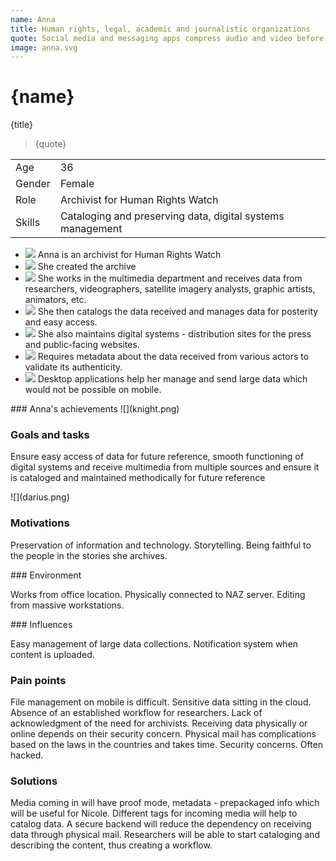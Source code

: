 ```yaml
---
name: Anna
title: Human rights, legal, academic and journalistic organizations
quote: Social media and messaging apps compress audio and video before upload, which is not an option for our work
image: anna.svg
---
```



<ProfileSection>

# {name}

{title}

> {quote}

|        |                                                            |
| ------ | ---------------------------------------------------------- |
| Age    | 36                                                         |
| Gender | Female                                                     |
| Role   | Archivist for Human Rights Watch                           |
| Skills | Cataloging and preserving data, digital systems management |

- ![](hrw.svg) Anna is an archivist for Human Rights Watch
- ![](folder.svg) She created the archive
- ![](play.svg) She works in the multimedia department and receives data from researchers, videographers, satellite imagery analysts, graphic artists, animators, etc.
- ![](hands.svg) She then catalogs the data received and manages data for posterity and easy access.
- ![](website.svg) She also maintains digital systems - distribution sites for the press and public-facing websites.
- ![](checkmark.svg) Requires metadata about the data received from various actors to validate its authenticity.
- ![](squares.svg) Desktop applications help her manage and send large data which would not be possible on mobile.

</ProfileSection>
<AchievementsSection>
    ### Anna's achievements

<AchievementItem>
![](knight.png)

### Goals and tasks

Ensure easy access of data for future reference, smooth functioning of digital systems and receive multimedia from multiple sources and ensure it is cataloged and maintained methodically for future reference

</AchievementItem>
<AchievementItem>
![](darius.png)

### Motivations

Preservation of information and technology. Storytelling. Being faithful to the people in the stories she archives.

</AchievementItem>
<AchievementItem>
### Environment

Works from office location. Physically connected to NAZ server. Editing from massive workstations.

</AchievementItem>

<AchievementItem>
### Influences

Easy management of large data collections. Notification system when content is uploaded.

</AchievementItem>
<AchievementItem>

### Pain points

File management on mobile is difficult. Sensitive data sitting in the cloud. Absence of an established workflow for researchers. Lack of acknowledgment of the need for archivists. Receiving data physically or online depends on their security concern. Physical mail has complications based on the laws in the countries and takes time. Security concerns. Often hacked.

</AchievementItem>
<AchievementItem>

### Solutions

Media coming in will have proof mode, metadata - prepackaged info which will be useful for Nicole. Different tags for incoming media will help to catalog data. A secure backend will reduce the dependency on receiving data through physical mail. Researchers will be able to start cataloging and describing the content, thus creating a workflow.

</AchievementItem>
</AchievementsSection>
